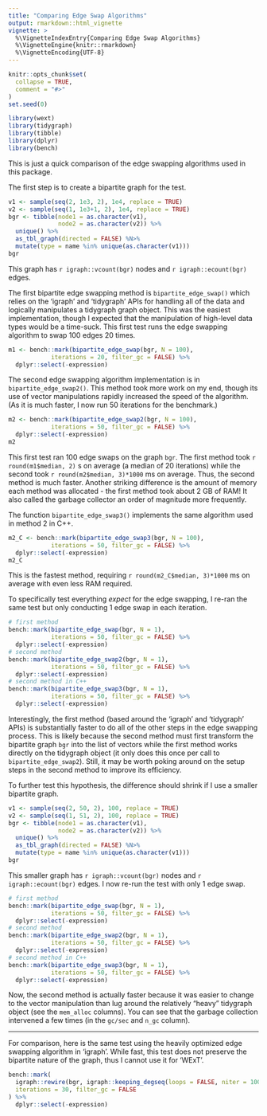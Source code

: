 ```yaml
---
title: "Comparing Edge Swap Algorithms"
output: rmarkdown::html_vignette
vignette: >
  %\VignetteIndexEntry{Comparing Edge Swap Algorithms}
  %\VignetteEngine{knitr::rmarkdown}
  %\VignetteEncoding{UTF-8}
---
```


```r
knitr::opts_chunk$set(
  collapse = TRUE,
  comment = "#>"
)
set.seed(0)
```

```r
library(wext)
library(tidygraph)
library(tibble)
library(dplyr)
library(bench)
```

This is just a quick comparison of the edge swapping algorithms used in this package.

The first step is to create a bipartite graph for the test.

```r
v1 <- sample(seq(2, 1e3, 2), 1e4, replace = TRUE)
v2 <- sample(seq(1, 1e3+1, 2), 1e4, replace = TRUE)
bgr <- tibble(node1 = as.character(v1),
              node2 = as.character(v2)) %>% 
  unique() %>%
  as_tbl_graph(directed = FALSE) %N>% 
  mutate(type = name %in% unique(as.character(v1)))
bgr
```

This graph has `r igraph::vcount(bgr)` nodes and `r igraph::ecount(bgr)` edges.

The first bipartite edge swapping method is `bipartite_edge_swap()` which relies on the 'igraph' and 'tidygraph' APIs for handling all of the data and logically manipulates a tidygraph graph object. This was the easiest implementation, though I expected that the manipulation of high-level data types would be a time-suck. This first test runs the edge swapping algorithm to swap 100 edges 20 times.

```r
m1 <- bench::mark(bipartite_edge_swap(bgr, N = 100),
            iterations = 20, filter_gc = FALSE) %>% 
  dplyr::select(-expression)
```

The second edge swapping algorithm implementation is in `bipartite_edge_swap2()`. This method took more work on my end, though its use of vector manipulations rapidly increased the speed of the algorithm. (As it is much faster,  I now run 50 iterations for the benchmark.)

```r
m2 <- bench::mark(bipartite_edge_swap2(bgr, N = 100),
            iterations = 50, filter_gc = FALSE) %>% 
  dplyr::select(-expression)
m2
```

This first test ran 100 edge swaps on the graph `bgr`. The first method took `r round(m1$median, 2)` s on average (a median of 20 iterations) while the second took `r round(m2$median, 3)*1000` ms on average. Thus, the second method is much faster. Another striking difference is the amount of memory each method was allocated - the first method took about 2 GB of RAM! It also called the garbage collector an order of magnitude more frequently.

The function `bipartite_edge_swap3()` implements the same algorithm used in method 2 in C++.

```r
m2_C <- bench::mark(bipartite_edge_swap3(bgr, N = 100),
            iterations = 50, filter_gc = FALSE) %>% 
  dplyr::select(-expression)
m2_C
```

This is the fastest method, requiring `r round(m2_C$median, 3)*1000` ms on average with even less RAM required.

To specifically test everything *expect* for the edge swapping, I re-ran the same test but only conducting 1 edge swap in each iteration.

```r
# first method
bench::mark(bipartite_edge_swap(bgr, N = 1),
            iterations = 50, filter_gc = FALSE) %>% 
  dplyr::select(-expression)
# second method
bench::mark(bipartite_edge_swap2(bgr, N = 1),
            iterations = 50, filter_gc = FALSE) %>% 
  dplyr::select(-expression)
# second method in C++
bench::mark(bipartite_edge_swap3(bgr, N = 1),
            iterations = 50, filter_gc = FALSE) %>% 
  dplyr::select(-expression)
```

Interestingly, the first method (based around the 'igraph' and 'tidygraph' APIs) is substantially faster to do all of the other steps in the edge swapping process. This is likely because the second method must first transform the bipartite graph `bgr` into the list of vectors while the first method works directly on the tidygraph object (it only does this once per call to `bipartite_edge_swap2`). Still, it may be worth poking around on the setup steps in the second method to improve its efficiency.

To further test this hypothesis, the difference should shrink if I use a smaller bipartite graph.

```r
v1 <- sample(seq(2, 50, 2), 100, replace = TRUE)
v2 <- sample(seq(1, 51, 2), 100, replace = TRUE)
bgr <- tibble(node1 = as.character(v1),
              node2 = as.character(v2)) %>% 
  unique() %>%
  as_tbl_graph(directed = FALSE) %N>% 
  mutate(type = name %in% unique(as.character(v1)))
bgr
```

This smaller graph has `r igraph::vcount(bgr)` nodes and `r igraph::ecount(bgr)` edges. I now re-run the test with only 1 edge swap.

```r
# first method
bench::mark(bipartite_edge_swap(bgr, N = 1),
            iterations = 50, filter_gc = FALSE) %>% 
  dplyr::select(-expression)
# second method
bench::mark(bipartite_edge_swap2(bgr, N = 1),
            iterations = 50, filter_gc = FALSE) %>% 
  dplyr::select(-expression)
# second method in C++
bench::mark(bipartite_edge_swap3(bgr, N = 1),
            iterations = 50, filter_gc = FALSE) %>% 
  dplyr::select(-expression)
```

Now, the second method is actually faster because it was easier to change to the vector manipulation than lug around the relatively "heavy" tidygraph object (see the `mem_alloc` columns). You can see that the garbage collection intervened a few times (in the `gc/sec` and `n_gc` column).

---

For comparison, here is the same test using the heavily optimized edge swapping algorithm in 'igraph'. While fast, this test does not preserve the bipartite nature of the graph, thus I cannot use it for 'WExT'.

```r
bench::mark(
  igraph::rewire(bgr, igraph::keeping_degseq(loops = FALSE, niter = 100)),
  iterations = 30, filter_gc = FALSE
) %>% 
  dplyr::select(-expression)
```
